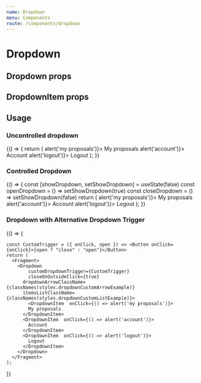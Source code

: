```yaml
---
name: Dropdown
menu: Components
route: /components/dropdown
---
```



# Dropdown

## Dropdown props
<Props of={Dropdown} />

## DropdownItem props
<Props of={DropdownItem} />


## Usage

### Uncontrolled dropdown

<Playground>
  {() => {
    return (
      <Fragment>
      	<Dropdown 
      		title='username'>
	        <DropdownItem  onClick={() => alert('my proposals')}>
            My proposals
          </DropdownItem>
          <DropdownItem  onClick={() => alert('account')}>
            Account
          </DropdownItem>
          <DropdownItem  onClick={() => alert('logout')}>
            Logout
          </DropdownItem>
        </Dropdown>
      </Fragment>
    );
  }}
</Playground>

### Controlled Dropdown

<Playground>
  {() => {
    const [showDropdown, setShowDropdown] = useState(false)
    const openDropdown = () => setShowDropdown(true)
    const closeDropdown = () => setShowDropdown(false)
    return (
      <Fragment>
      	<Dropdown 
      		title='username' 
      		show={showDropdown} 
      		onDropdownClick={showDropdown ? closeDropdown : openDropdown}>
	        <DropdownItem  onClick={() => alert('my proposals')}>
            My proposals
          </DropdownItem>
          <DropdownItem  onClick={() => alert('account')}>
            Account
          </DropdownItem>
          <DropdownItem  onClick={() => alert('logout')}>
            Logout
          </DropdownItem>
        </Dropdown>
      </Fragment>
    );
  }}
</Playground>

### Dropdown with Alternative Dropdown Trigger

<Playground>
  {() => {

    const CustomTrigger = ({ onClick, open }) => <Button onClick={onClick}>{open ? "close" : "open"}</Button>
    return (
      <Fragment>
      	<Dropdown 
      		customDropdownTrigger={CustomTrigger}
      		closeOnOutsideClick={true}
          dropdownArrowClassName={classNames(styles.dropdownCustomArrowExample)}
          itemsListClassName={classNames(styles.dropdownCustomListExample)}>
	        <DropdownItem  onClick={() => alert('my proposals')}>
            My proposals
          </DropdownItem>
          <DropdownItem  onClick={() => alert('account')}>
            Account
          </DropdownItem>
          <DropdownItem  onClick={() => alert('logout')}>
            Logout
          </DropdownItem>
        </Dropdown>
      </Fragment>
    );
  }}
</Playground>
